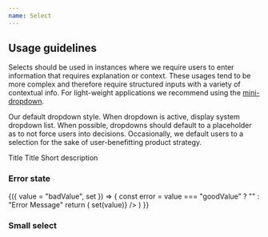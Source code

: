 ```yaml
---
name: Select
---
```

## Usage guidelines

Selects should be used in instances where we require users to enter information that requires explanation or context. These usages tend to be more complex and therefore require structured inputs with a variety of contextual info. For light-weight applications we recommend using the [mini-dropdown](https://palette.artsy.net/elements/inputs/select/).


Our default dropdown style. When dropdown is active, display system dropdown
list. When possible, dropdowns should default to a placeholder as to not force
users into decisions. Occasionally, we default users to a selection for the sake
of user-benefitting product strategy.

<Box>
  <Serif size="3">Title</Serif>
  <LargeSelect
    options={\[
      {
        text: "Most Recent",
        value: "mostRecent",
      },
    ]}
  />
</Box>

<Spacer my={2} />

<Box>
  <Serif size="3">Title</Serif>
  <Serif size="2">Short description</Serif>
  <LargeSelect
    options={\[
      {
        text: "Most Recent",
        value: "mostRecent",
      },
    ]}
  />
</Box>

<Spacer my={6} />

### Error state

<Playground>
  <Value>
    {({ value = "badValue", set }) => {
      const error = value === "goodValue" ? "" : "Error Message"
      return (
        <LargeSelect
          error={error}
          options={\[
            {
              text: "Good",
              value: "goodValue",
            },
            {
              text: "Bad",
              value: "badValue",
            },
          ]}
          selected={value}
          onSelect={value => set(value)}
        />
      )
    }}
  </Value>
</Playground>

### Small select

<Playground>
  <SmallSelect
    options={\[
      {
        text: "Price",
        value: "price",
      },
      {
        text: "Estimate",
        value: "estimate",
      },
    ]}
  />
</Playground>
